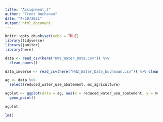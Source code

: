 ```yaml
---
title: "Assignment_2"
author: "Trent Buchanan"
date: "4/19/2021"
output: html_document
---
```


```r
knitr::opts_chunk$set(echo = TRUE)
library(tidyverse)
library(janitor)
library(here)
```

```r
data <- read_csv(here("HW2_Water_Data.csv")) %>% 
  clean_names()

data_inverse <- read_csv(here("HW2_Water_Data_buchanan.csv")) %>% clean_names()

ag <- data %>% 
  select(reduced_water_use_abatement, mc_agriculture)

agplot <- ggplot(data = ag, aes(x = reduced_water_use_abatement, y = mc_agriculture)) +
  geom_point()

agplot

lm()
```

